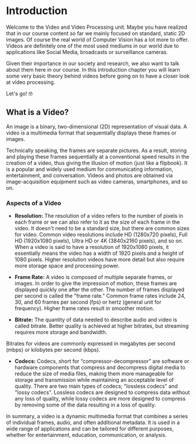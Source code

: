 # Introduction

Welcome to the Video and Video Processing unit. Maybe you have realized that in our course content so far we mainly focused on standard, static 2D images.
Of course the real world of Computer Vision has a lot more to offer. Videos are definitely one of the most used mediums in our world due to applications
like Social Media, broadcasts or surveillance cameras.

Given their importance in our society and research, we also want to talk about them here in our course. In this introduction chapter you will learn some very basic theory
behind videos before going on to have a closer look at video processing.

Let's go! 🤓

## What is a Video?

An image is a binary, two-dimensional (2D) representation of visual data. A video is a multimedia format that sequentially displays these frames or images.

Technically speaking, the frames are separate pictures. As a result, storing and playing these frames sequentially at a conventional speed results in the creation of a video, thus giving the illusion of motion (just like a flipbook).
It is a popular and widely used medium for communicating information, entertainment, and conversation. Videos and photos are obtained via image-acquisition equipment such as video cameras, smartphones, and so on.

### Aspects of a Video

- **Resolution:**
  The resolution of a video refers to the number of pixels in each frame or we can also refer to it as the size of each frame in the video. It doesn't need to be a standard size, but there are common sizes for video. Common video resolutions include HD (1280x720 pixels), Full HD (1920x1080 pixels), Ultra HD or 4K (3840x2160 pixels), and so on.
  When a video is said to have a resolution of 1920x1080 pixels, it essentially means the video has a width of 1920 pixels and a height of 1080 pixels.
  Higher resolution videos have more detail but also require more storage space and processing power.

- **Frame Rate:**
  A video is composed of multiple separate frames, or images. In order to give the impression of motion, these frames are displayed quickly one after the other.
  The number of frames displayed per second is called the "frame rate." Common frame rates include 24, 30, and 60 frames per second (fps) or hertz (general unit for frequency). Higher frame rates result in smoother motion.

- **Bitrate:**
  The quantity of data needed to describe audio and video is called bitrate. Better quality is achieved at higher bitrates, but streaming requires more storage and bandwidth.

Bitrates for videos are commonly expressed in megabytes per second (mbps) or kilobytes per second (kbps).

- **Codecs:**
  Codecs, short for “compressor-decompressor” are software or hardware components that compress and decompress digital media to reduce the size of media files, making them more manageable for storage and transmission while maintaining an acceptable level of quality.
  There are two main types of codecs; "lossless codecs" and "lossy codecs". Lossless codecs are designed to compress data without any loss of quality, while lossy codecs are more designed to compress by removing some of the data resulting in a loss of quality.

In summary, a video is a dynamic multimedia format that combines a series of individual frames, audio, and often additional metadata. It is used in a wide range of applications and can be tailored for different purposes, whether for entertainment, education, communication, or analysis.
